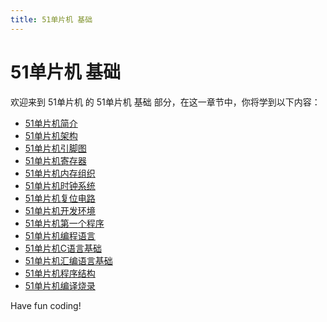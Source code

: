 ```yaml
---
title: 51单片机 基础
---
```


# 51单片机 基础

欢迎来到 51单片机 的 51单片机 基础 部分，在这一章节中，你将学到以下内容：

- [51单片机简介](./0-51-introduction-to-mcus.mdx)
- [51单片机架构](./1-51-mcu-architecture.mdx)
- [51单片机引脚图](./2-51-mcu-pin-diagram.mdx)
- [51单片机寄存器](./3-51-mcu-registers.mdx)
- [51单片机内存组织](./4-51-mcu-memory-organization.mdx)
- [51单片机时钟系统](./5-51-mcu-clock-system.mdx)
- [51单片机复位电路](./6-51-mcu-reset-circuit.mdx)
- [51单片机开发环境](./7-51-scm-development-environment.mdx)
- [51单片机第一个程序](./8-51-mcu-first-program.mdx)
- [51单片机编程语言](./9-51-mcu-programming-language.mdx)
- [51单片机C语言基础](./10-51-mcu-c-language-basics.mdx)
- [51单片机汇编语言基础](./11-51-mcu-assembly-language-basics.mdx)
- [51单片机程序结构](./12-51-mcu-program-structure.mdx)
- [51单片机编译烧录](./13-51-mcu-compilation-and-burning.mdx)

Have fun coding!